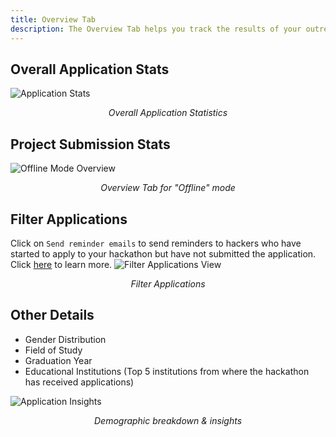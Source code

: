 ```yaml
---
title: Overview Tab
description: The Overview Tab helps you track the results of your outreach efforts by providing application and profile submission metrics for each day.
---
```


## Overall Application Stats

<img src="/assets/image-9.1.webp" alt="Application Stats" />
<p align="center"><i>Overall Application Statistics</i></p>

## Project Submission Stats

<img src="/assets/image-9.2.webp" alt="Offline Mode Overview" />
<p align="center"><i>Overview Tab for "Offline" mode</i></p>

## Filter Applications

<Callout title="Reminder Emails" type="info">
  Click on <code>Send reminder emails</code> to send reminders to hackers who have started to apply to your hackathon but have not submitted the application.  
  <br />Click <a href="admin.md#make-an-announcement">here</a> to learn more.
</Callout>

<img src="/assets/image-9.3.webp" alt="Filter Applications View" />
<p align="center"><i>Filter Applications</i></p>

## Other Details

- Gender Distribution  
- Field of Study  
- Graduation Year  
- Educational Institutions (Top 5 institutions from where the hackathon has received applications)

<img src="/assets/image-9.4.webp" alt="Application Insights" />
<p align="center"><i>Demographic breakdown & insights</i></p>
